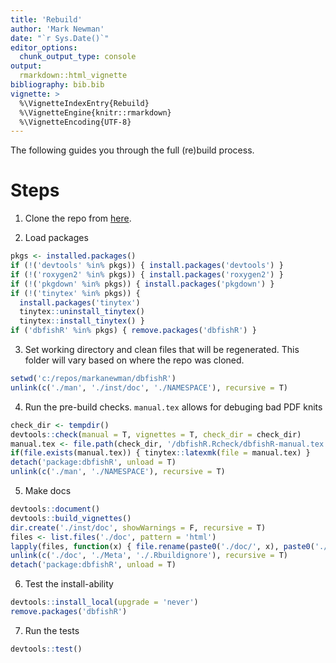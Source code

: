 ```yaml
---
title: 'Rebuild'
author: 'Mark Newman'
date: "`r Sys.Date()`"
editor_options: 
  chunk_output_type: console
output:
  rmarkdown::html_vignette
bibliography: bib.bib
vignette: >
  %\VignetteIndexEntry{Rebuild}
  %\VignetteEngine{knitr::rmarkdown}
  %\VignetteEncoding{UTF-8}
---
```


The following guides you through the full (re)build process.

# Steps

1. Clone the repo from [here](https://github.com/markanewman/dbfishR).

2. Load packages

```r
pkgs <- installed.packages()
if (!('devtools' %in% pkgs)) { install.packages('devtools') }
if (!('roxygen2' %in% pkgs)) { install.packages('roxygen2') }
if (!('pkgdown' %in% pkgs)) { install.packages('pkgdown') }
if (!('tinytex' %in% pkgs)) {
  install.packages('tinytex')
  tinytex::uninstall_tinytex()
  tinytex::install_tinytex() }
if ('dbfishR' %in% pkgs) { remove.packages('dbfishR') }
```

3. Set working directory and clean files that will be regenerated.
   This folder will vary based on where the repo was cloned.

```r
setwd('c:/repos/markanewman/dbfishR')
unlink(c('./man', './inst/doc', './NAMESPACE'), recursive = T)
```

4. Run the pre-build checks.
   `manual.tex` allows for debuging bad PDF knits

```r
check_dir <- tempdir()
devtools::check(manual = T, vignettes = T, check_dir = check_dir)
manual.tex <- file.path(check_dir, '/dbfishR.Rcheck/dbfishR-manual.tex')
if(file.exists(manual.tex)) { tinytex::latexmk(file = manual.tex) }
detach('package:dbfishR', unload = T)
unlink(c('./man', './NAMESPACE'), recursive = T)
```

5. Make docs

```r
devtools::document()
devtools::build_vignettes()
dir.create('./inst/doc', showWarnings = F, recursive = T)
files <- list.files('./doc', pattern = 'html')
lapply(files, function(x) { file.rename(paste0('./doc/', x), paste0('./inst/doc/', x)) } )
unlink(c('./doc', './Meta', './.Rbuildignore'), recursive = T)
detach('package:dbfishR', unload = T)
```

6. Test the install-ability

```r
devtools::install_local(upgrade = 'never')
remove.packages('dbfishR')
```

7. Run the tests

```r
devtools::test()
```
